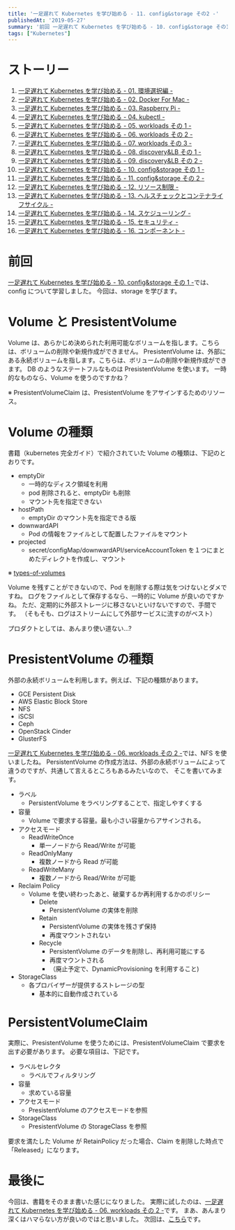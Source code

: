 ```yaml
---
title: '一足遅れて Kubernetes を学び始める - 11. config&storage その2 -'
publishedAt: '2019-05-27'
summary: '前回 一足遅れて Kubernetes を学び始める - 10. config&storage その1 -では、configについて学習しました。今回は、storageを学びます。'
tags: ["Kubernetes"]
---
```


# ストーリー

1. [一足遅れて Kubernetes を学び始める - 01. 環境選択編 -](../start_the_learning_kubernetes_01/index.mdx)
1. [一足遅れて Kubernetes を学び始める - 02. Docker For Mac -](../start_the_learning_kubernetes_02/index.mdx)
1. [一足遅れて Kubernetes を学び始める - 03. Raspberry Pi -](../start_the_learning_kubernetes_03/index.mdx)
1. [一足遅れて Kubernetes を学び始める - 04. kubectl -](../start_the_learning_kubernetes_04/index.mdx)
1. [一足遅れて Kubernetes を学び始める - 05. workloads その 1 -](../start_the_learning_kubernetes_05/index.mdx)
1. [一足遅れて Kubernetes を学び始める - 06. workloads その 2 -](../start_the_learning_kubernetes_06/index.mdx)
1. [一足遅れて Kubernetes を学び始める - 07. workloads その 3 -](../start_the_learning_kubernetes_07/index.mdx)
1. [一足遅れて Kubernetes を学び始める - 08. discovery&LB その 1 -](../start_the_learning_kubernetes_08/index.mdx)
1. [一足遅れて Kubernetes を学び始める - 09. discovery&LB その 2 -](../start_the_learning_kubernetes_09/index.mdx)
1. [一足遅れて Kubernetes を学び始める - 10. config&storage その 1 -](../start_the_learning_kubernetes_10/index.mdx)
1. [一足遅れて Kubernetes を学び始める - 11. config&storage その 2 -](../start_the_learning_kubernetes_11/index.mdx)
1. [一足遅れて Kubernetes を学び始める - 12. リソース制限 -](../start_the_learning_kubernetes_12/index.mdx)
1. [一足遅れて Kubernetes を学び始める - 13. ヘルスチェックとコンテナライフサイクル -](../start_the_learning_kubernetes_13/index.mdx)
1. [一足遅れて Kubernetes を学び始める - 14. スケジューリング -](../start_the_learning_kubernetes_14/index.mdx)
1. [一足遅れて Kubernetes を学び始める - 15. セキュリティ -](../start_the_learning_kubernetes_15/index.mdx)
1. [一足遅れて Kubernetes を学び始める - 16. コンポーネント -](../start_the_learning_kubernetes_16/index.mdx)

# 前回

[一足遅れて Kubernetes を学び始める - 10. config&storage その 1 -](../start_the_learning_kubernetes_10/index.mdx)では、config について学習しました。
今回は、storage を学びます。

# Volume と PresistentVolume

Volume は、あらかじめ決められた利用可能なボリュームを指します。こちらは、ボリュームの削除や新規作成ができません。
PresistentVolume は、外部にある永続ボリュームを指します。こちらは、ボリュームの削除や新規作成ができます。
DB のようなステートフルなものは PresistentVolume を使います。
一時的なものなら、Volume を使うのですかね？

※ PresistentVolumeClaim は、PresistentVolume をアサインするためのリソース。

# Volume の種類

書籍（kubernetes 完全ガイド）で紹介されていた Volume の種類は、下記のとおりです。

- emptyDir
  - 一時的なディスク領域を利用
  - pod 削除されると、emptyDir も削除
  - マウント先を指定できない
- hostPath
  - emptyDir のマウント先を指定できる版
- downwardAPI
  - Pod の情報をファイルとして配置したファイルをマウント
- projected
  - secret/configMap/downwardAPI/serviceAccountToken を１つにまとめたディレクトを作成し、マウント

※ [types-of-volumes](https://kubernetes.io/docs/concepts/storage/volumes/#types-of-volumes)

Volume を残すことができないので、Pod を削除する際は気をつけないとダメですね。
ログをファイルとして保存するなら、一時的に Volume が良いのですかね。
ただ、定期的に外部ストレージに移さないといけないですので、手間です。
（そもそも、ログはストリームにして外部サービスに流すのがベスト）

プロダクトとしては、あんまり使い道ない...?

# PresistentVolume の種類

外部の永続ボリュームを利用します。例えば、下記の種類があります。

- GCE Persistent Disk
- AWS Elastic Block Store
- NFS
- iSCSI
- Ceph
- OpenStack Cinder
- GlusterFS

[一足遅れて Kubernetes を学び始める - 06. workloads その 2 -](../start_the_learning_kubernetes_06/index.mdx)では、NFS を使いましたね。
PersistentVolume の作成方法は、外部の永続ボリュームによって違うのですが、共通して言えるところもあるみたいなので、
そこを書いてみます。

- ラベル
  - PersistentVolume をラベリングすることで、指定しやすくする
- 容量
  - Volume で要求する容量。最も小さい容量からアサインされる。
- アクセスモード
  - ReadWriteOnce
    - 単一ノードから Read/Write が可能
  - ReadOnlyMany
    - 複数ノードから Read が可能
  - ReadWriteMany
    - 複数ノードから Read/Write が可能
- Reclaim Policy
  - Volume を使い終わったあと、破棄するか再利用するかのポリシー
    - Delete
      - PersistentVolume の実体を削除
    - Retain
      - PersistentVolume の実体を残さず保持
      - 再度マウントされない
    - Recycle
      - PersistentVolume のデータを削除し、再利用可能にする
      - 再度マウントされる
      - （廃止予定で、DynamicProvisioning を利用すること)
- StorageClass
  - 各プロバイザーが提供するストレージの型
    - 基本的に自動作成されている

# PersistentVolumeClaim

実際に、PresistentVolume を使うためには、PresistentVolumeClaim で要求を出す必要があります。
必要な項目は、下記です。

- ラベルセレクタ
  - ラベルでフィルタリング
- 容量
  - 求めている容量
- アクセスモード
  - PresistentVolume のアクセスモードを参照
- StorageClass
  - PresistentVolume の StorageClass を参照

要求を満たした Volume が RetainPolicy だった場合、Claim を削除した時点で「Released」になります。

# 最後に

今回は、書籍をそのまま書いた感じになりました。
実際に試したのは、[一足遅れて Kubernetes を学び始める - 06. workloads その 2 -](../start_the_learning_kubernetes_06/index.mdx)です。
まあ、あんまり深くはハマらない方が良いのではと思いました。
次回は、[こちら](../start_the_learning_kubernetes_12/index.mdx)です。
